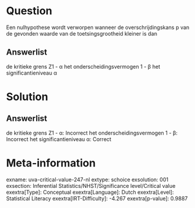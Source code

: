 Question
========

Een nulhypothese wordt verworpen wanneer de overschrijdingskans p van de
gevonden waarde van de toetsingsgrootheid kleiner is dan

Answerlist
----------

de kritieke grens Z1 - α
het onderscheidingsvermogen 1 - β
het significantieniveau α

Solution
========

Answerlist
----------

de kritieke grens Z1 - α: Incorrect
het onderscheidingsvermogen 1 - β: Incorrect
het significantieniveau α: Correct

Meta-information
================
exname: uva-critical-value-247-nl
extype: schoice
exsolution: 001
exsection: Inferential Statistics/NHST/Significance level/Critical value
exextra[Type]: Conceptual
exextra[Language]: Dutch
exextra[Level]: Statistical Literacy
exextra[IRT-Difficulty]: -4.267
exextra[p-value]: 0.9887
